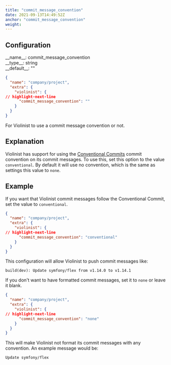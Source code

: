 ```yaml
---
title: "commit_message_convention"
date: 2021-09-13T14:49:52Z
anchor: "commit_message_convention"
weight: 
---
```



## Configuration

<div class="config-wrapper"><div class="config">__name__: commit_message_convention</div>
<div class="config">__type__: string</div>
<div class="config">__default__: ""</div></div>

```json showLineNumbers
{
  "name": "company/project",
  "extra": {
    "violinist": {
// highlight-next-line
      "commit_message_convention": ""
    }
  }
}
```

For Violinist to use a commit message convention or not.

## Explanation

Violinist has support for using the [Conventional Commits](https://www.conventionalcommits.org/en/v1.0.0/) commit convention on its commit messages. To use this, set this option to the value `conventional`. By default it will use no convention, which is the same as settings this value to `none`.

## Example

If you want that Violinist commit messages follow the Conventional Commit, set the value to `conventional`.

```json showLineNumbers
{
  "name": "company/project",
  "extra": {
    "violinist": {
// highlight-next-line
      "commit_message_convention": "conventional"
    }
  }
}
```

This configuration will allow Violinist to push commit messages like:

`build(dev): Update symfony/flex from v1.14.0 to v1.14.1`


If you don't want to have formatted commit messages, set it to `none` or leave it blank.

```json showLineNumbers
{
  "name": "company/project",
  "extra": {
    "violinist": {
// highlight-next-line
      "commit_message_convention": "none"
    }
  }
}
```

This will make Violinist not format its commit messages with any convention. An example message would be:

`Update symfony/flex`
